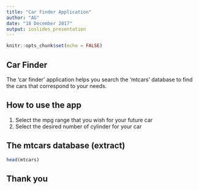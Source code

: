 ---
title: "Car Finder Application"
author: "AG"
date: "18 December 2017"
output: ioslides_presentation
---

```{r setup, include=FALSE}
knitr::opts_chunk$set(echo = FALSE)
```

## Car Finder 

The 'car finder' application helps you search the 'mtcars' database to find the cars that correspond to your needs.

## How to use the app

1. Select the mpg range that you wish for your future car
2. Select the desired number of cylinder for your car

## The mtcars database (extract) 

```{r cars, echo = FALSE}
head(mtcars)
```

## Thank you 

